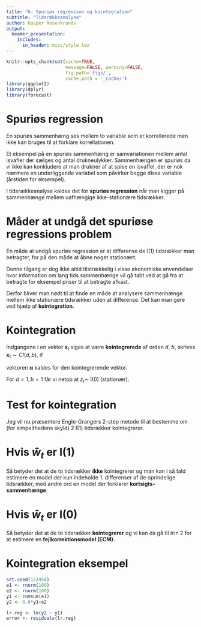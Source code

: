 ```yaml
---
title: "6: Spuriøs regression og kointegration"
subtitle: "Tidsrækkeanalyse"
author: Kasper Rosenkrands
output: 
  beamer_presentation:
    includes:
      in_header: misc/style.tex
---
```


```r
knitr::opts_chunk$set(cache=TRUE,
                      message=FALSE, warning=FALSE,
                      fig.path='figs/',
                      cache.path = '_cache/')
library(ggplot2)
library(dplyr)
library(forecast)
```

# Spuriøs regression
En spuriøs sammenhæng ses mellem to variable som er korrellerede men ikke kan bruges til at forklare korrellationen.

Et eksempel på en spuriøs sammenhæng er samvariationen mellem antal isvafler der sælges og antal drukneulykker. Sammenhængen er spuriøs da vi ikke kan konkludere at man drukner af at spise en isvaffel, der er nok nærmere en underliggende variabel som påvirker begge disse variable (årstiden for eksempel).

I tidsrækkeanalyse kaldes det for **spuriøs regression** når man kigger på sammenhænge mellem uafhængige ikke-stationære tidsrækker.

# Måder at undgå det spuriøse regressions problem
En måde at undgå spuriøs regression er at differense de I(1) tidsrækker man betragter, for på den måde at åbne noget stationært.

Denne tilgang er dog ikke altid tilstrækkelig i visse økonomiske anvendelser hvor information om lang tids sammenhænge vil gå tabt ved at gå fra at betragte for eksempel priser til at betragte afkast.

Derfor bliver man nødt til at finde en måde at analysere sammenhænge mellem ikke stationære tidsrækker uden at differense. Det kan man gøre ved hjælp af **kointegration**.

# Kointegration
Indgangene i en vektor $\textbf{x}_t$ siges at være **kointegrerede** af orden $d$, $b$, skrives $\textbf{x}_t \sim CI(d,b)$, if
\begin{enumerate}
  \item alle indgange i vektoren $\textbf{x}_t$ er I(d),
  \item en vektor $\boldsymbol{\alpha}(\neq 0)$ eksisterer sådan at $z_t = \boldsymbol{\alpha}'\textbf{x}_t \sim I(d - b), \ b > 0$,
\end{enumerate}
vektoren $\boldsymbol{\alpha}$ kaldes for den kointegrerende vektor.
\vspace{2em}

For $d = 1, b = 1$ får vi netop at $z_t \sim$ I(0) (stationær).

# Test for kointegration
Jeg vil nu præsentere Engle-Grangers 2-step metode til at bestemme om (for simpelthedens skyld) 2 I(1) tidsrækker kointegrerer.

\begin{center}
  \textbf{Step 1}  
\end{center}
\begin{enumerate}
  \item Tjek at begge tidsrækker er I(1).
  \item Estimer en regression med en af tidsrækker som respons og den anden som forklarende variabel
  $$ x_{1t} = \mu + \beta_2x_{2t} + w_t, $$
  gem resiudalerne i $\hat{w}_t$.
  \item Test om $\hat{w}_t$ er I(1) eller I(0).
\end{enumerate}

# Hvis $\hat{w}_t$ er I(1)
Så betyder det at de to tidsrækker **ikke** kointegrerer og man kan i så fald estimere en model der kun indeholde 1. differenser af de oprindelige tidsrækker, med andre ord en model der forklarer **kortsigts-sammenhænge**.

# Hvis $\hat{w}_t$ er I(0)
Så betyder det at de to tidsrækker **kointegrerer** og vi kan da gå til trin 2 for at estimere en **fejlkorrektionsmodel (ECM)**.

\begin{center}
  \textbf{Step 2}  
\end{center}
\begin{enumerate}
  \item Brug step 1 residualerne fra forrige periode som en variabel i fejlkorrektionsmodellen:
  $$\nabla x_{1t} = \psi_0 + \psi_1\nabla x_{1,t-1} + \underbrace{\psi_2 \nabla x_{2,t-1}}_\text{kortsigts} + \underbrace{\lambda\hat{w}_{t-1}}_\text{langsigts} + v_t,$$
  hvor $\hat{w}_{t - 1} = x_{1,t-1} - \hat{\mu} - \hat{\beta}_2x_{2,t-1}$.
  \item Værdien af $\lambda$ bestemmer fejlkorrektions-hastigheden, den vil altid være negativ da vi ellers vil divergere fra langsigts ligevægt.
\end{enumerate}

# Kointegration eksempel
```r
set.seed(123456)
e1 <- rnorm(100)
e2 <- rnorm(100)
y1 <- cumsum(e1)
y2 <- 0.6*y1+e2

lr.reg <- lm(y2 ~ y1)
error <- residuals(lr.reg)
```

